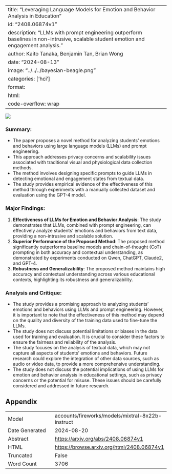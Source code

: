 
---
title: "Leveraging Language Models for Emotion and Behavior Analysis in Education"
id: "2408.06874v1"
description: "LLMs with prompt engineering outperform baselines in non-intrusive, scalable student emotion and engagement analysis."
author: Kaito Tanaka, Benjamin Tan, Brian Wong
date: "2024-08-13"
image: "../../../bayesian-beagle.png"
categories: ['hci']
format:
  html:
    code-overflow: wrap
---

![](../../../bayesian-beagle.png)

### Summary:

- The paper proposes a novel method for analyzing students' emotions and behaviors using large language models (LLMs) and prompt engineering.
- This approach addresses privacy concerns and scalability issues associated with traditional visual and physiological data collection methods.
- The method involves designing specific prompts to guide LLMs in detecting emotional and engagement states from textual data.
- The study provides empirical evidence of the effectiveness of this method through experiments with a manually collected dataset and evaluation using the GPT-4 model.

### Major Findings:

1. **Effectiveness of LLMs for Emotion and Behavior Analysis**: The study demonstrates that LLMs, combined with prompt engineering, can effectively analyze students' emotions and behaviors from text data, providing a non-intrusive and scalable solution.
2. **Superior Performance of the Proposed Method**: The proposed method significantly outperforms baseline models and chain-of-thought (CoT) prompting in both accuracy and contextual understanding, as demonstrated by experiments conducted on Qwen, ChatGPT, Claude2, and GPT-4.
3. **Robustness and Generalizability**: The proposed method maintains high accuracy and contextual understanding across various educational contexts, highlighting its robustness and generalizability.

### Analysis and Critique:

- The study provides a promising approach to analyzing students' emotions and behaviors using LLMs and prompt engineering. However, it is important to note that the effectiveness of this method may depend on the quality and diversity of the training data used to fine-tune the LLMs.
- The study does not discuss potential limitations or biases in the data used for training and evaluation. It is crucial to consider these factors to ensure the fairness and reliability of the analysis.
- The study focuses on the analysis of textual data, which may not capture all aspects of students' emotions and behaviors. Future research could explore the integration of other data sources, such as audio or video data, to provide a more comprehensive understanding.
- The study does not discuss the potential implications of using LLMs for emotion and behavior analysis in educational settings, such as privacy concerns or the potential for misuse. These issues should be carefully considered and addressed in future research.

## Appendix

|          |          |
|----------|----------|
| Model     | accounts/fireworks/models/mixtral-8x22b-instruct       |
| Date Generated     | 2024-08-20       |
| Abstract | [https://arxiv.org/abs/2408.06874v1](https://arxiv.org/abs/2408.06874v1)        |
| HTML     | [https://browse.arxiv.org/html/2408.06874v1](https://browse.arxiv.org/html/2408.06874v1)       |
| Truncated       | False       |
| Word Count       | 3706       |